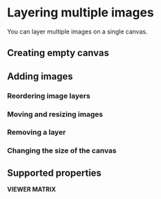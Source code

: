 # Layering multiple images

You can layer multiple images on a single canvas.

## Creating empty canvas

## Adding images

### Reordering image layers
### Moving and resizing images
### Removing a layer
### Changing the size of the canvas


## Supported properties

**VIEWER MATRIX**
